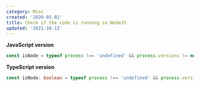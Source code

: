 ```yaml
---
category: Misc
created: '2020-05-02'
title: Check if the code is running in NodeJS
updated: '2021-10-13'
---
```


**JavaScript version**

```js isNode.js
const isNode = typeof process !== 'undefined' && process.versions != null && process.versions.node != null;
```

**TypeScript version**

```ts isNode.ts
const isNode: boolean = typeof process !== 'undefined' && process.versions != null && process.versions.node != null;
```
